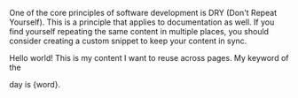 One of the core principles of software development is DRY (Don't Repeat
Yourself). This is a principle that applies to documentation as
well. If you find yourself repeating the same content in multiple places, you
should consider creating a custom snippet to keep your content in sync.

Hello world\! This is my content I want to reuse across pages. My keyword of the

day is {word}.